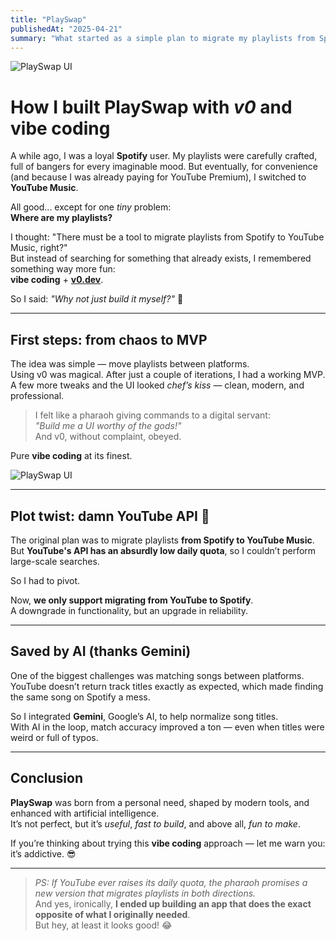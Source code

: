 ```yaml
---
title: "PlaySwap"
publishedAt: "2025-04-21"
summary: "What started as a simple plan to migrate my playlists from Spotify to YouTube Music turned into a hilarious and surprisingly beautiful journey into vibe coding, AI-assisted song matching, and one unexpected plot twist. Built with v0 and love."
---
```


![PlaySwap UI](/blog/playswap/final.png)

# How I built **PlaySwap** with *v0* and vibe coding

A while ago, I was a loyal **Spotify** user. My playlists were carefully crafted, full of bangers for every imaginable mood. But eventually, for convenience (and because I was already paying for YouTube Premium), I switched to **YouTube Music**.

All good... except for one *tiny* problem:  
**Where are my playlists?**

I thought: "There must be a tool to migrate playlists from Spotify to YouTube Music, right?"  
But instead of searching for something that already exists, I remembered something way more fun:  
**vibe coding** + **[v0.dev](https://v0.dev)**.

So I said: *"Why not just build it myself?"* 🧪

---

## First steps: from chaos to MVP

The idea was simple — move playlists between platforms.  
Using v0 was magical. After just a couple of iterations, I had a working MVP.  
A few more tweaks and the UI looked *chef’s kiss* — clean, modern, and professional.

> I felt like a pharaoh giving commands to a digital servant:  
> *"Build me a UI worthy of the gods!"*  
> And v0, without complaint, obeyed.

Pure **vibe coding** at its finest.

![PlaySwap UI](/blog/playswap/v1.png)

---

## Plot twist: damn YouTube API 😤

The original plan was to migrate playlists **from Spotify to YouTube Music**.  
But **YouTube's API has an absurdly low daily quota**, so I couldn’t perform large-scale searches.

So I had to pivot.

Now, **we only support migrating from YouTube to Spotify**.  
A downgrade in functionality, but an upgrade in reliability.

---

## Saved by AI (thanks Gemini)

One of the biggest challenges was matching songs between platforms.  
YouTube doesn’t return track titles exactly as expected, which made finding the same song on Spotify a mess.

So I integrated **Gemini**, Google’s AI, to help normalize song titles.  
With AI in the loop, match accuracy improved a ton — even when titles were weird or full of typos.

---

## Conclusion

**PlaySwap** was born from a personal need, shaped by modern tools, and enhanced with artificial intelligence.  
It’s not perfect, but it’s *useful*, *fast to build*, and above all, *fun to make*.

If you’re thinking about trying this **vibe coding** approach — let me warn you:  
it’s addictive. 😎

---

> *PS: If YouTube ever raises its daily quota, the pharaoh promises a new version that migrates playlists in both directions.*  
> And yes, ironically, **I ended up building an app that does the exact opposite of what I originally needed**.  
> But hey, at least it looks good! 😂
